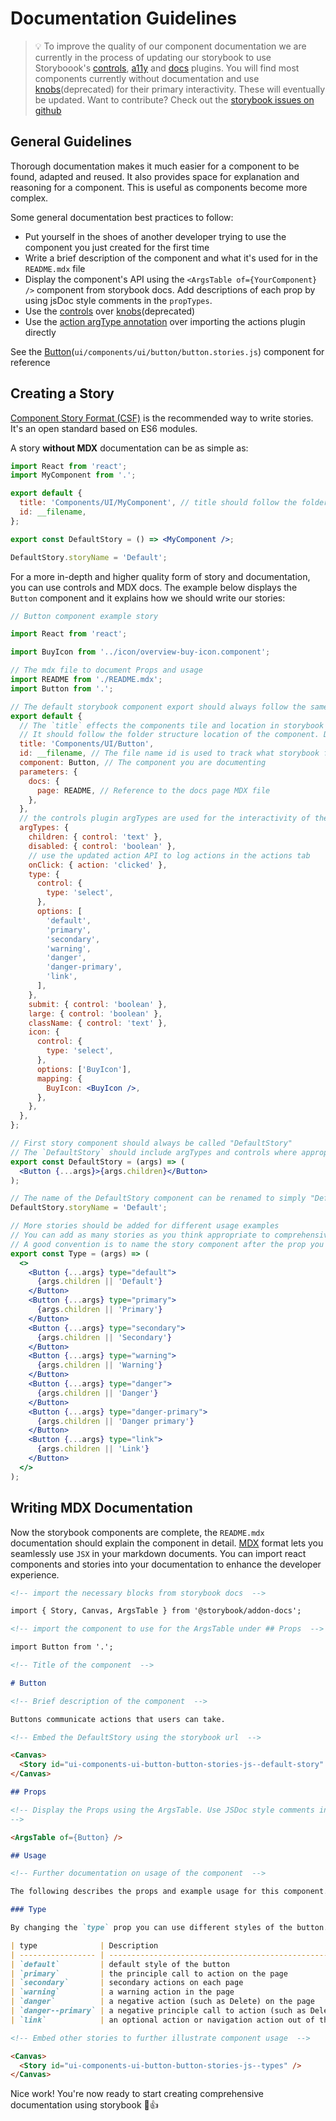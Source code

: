 
<Meta title="Getting Started / Documentation Guidelines" />

# Documentation Guidelines

> 💡 To improve the quality of our component documentation we are currently in the process of updating our storybook to use Storyboook's [controls](https://storybook.js.org/addons/@storybook/addon-controls/), [a11y](https://storybook.js.org/addons/@storybook/addon-a11y/) and [docs](https://storybook.js.org/addons/@storybook/addon-docs/) plugins. You will find most components currently without documentation and use [knobs](https://storybook.js.org/addons/@storybook/addon-knobs)(deprecated) for their primary interactivity. These will eventually be updated. Want to contribute? Check out the <a href="https://github.com/MetaMask/metamask-extension/issues?q=is%3Aopen+is%3Aissue+label%3Atype-story" targe="_blank">storybook issues on github</a>

## General Guidelines

Thorough documentation makes it much easier for a component to be found, adapted and reused. It also provides space for explanation and reasoning for a component. This is useful as components become more complex.

Some general documentation best practices to follow:

- Put yourself in the shoes of another developer trying to use the component you just created for the first time
- Write a brief description of the component and what it's used for in the `README.mdx` file
- Display the component's API using the `<ArgsTable of={YourComponent} />` component from storybook docs. Add descriptions of each prop by using jsDoc style comments in the `propTypes`.
- Use the [controls](https://storybook.js.org/addons/@storybook/addon-controls/) over [knobs](https://storybook.js.org/addons/@storybook/addon-knobs)(deprecated)
- Use the [action argType annotation](https://storybook.js.org/docs/react/essentials/actions#action-argtype-annotation) over importing the actions plugin directly

See the [Button](https://metamask.github.io/metamask-storybook/index.html?path=/story/ui-components-ui-button-button-stories-js--default-story)(`ui/components/ui/button/button.stories.js`) component for reference

## Creating a Story

[Component Story Format (CSF)](https://storybook.js.org/docs/react/api/csf) is the recommended way to write stories. It's an open standard based on ES6 modules.

A story **without MDX** documentation can be as simple as:

```jsx
import React from 'react';
import MyComponent from '.';

export default {
  title: 'Components/UI/MyComponent', // title should follow the folder structure location of the component. Don't use spaces.
  id: __filename,
};

export const DefaultStory = () => <MyComponent />;

DefaultStory.storyName = 'Default';
```

For a more in-depth and higher quality form of story and documentation, you can use controls and MDX docs.
The example below displays the `Button` component and it explains how we should write our stories:

```jsx
// Button component example story

import React from 'react';

import BuyIcon from '../icon/overview-buy-icon.component';

// The mdx file to document Props and usage
import README from './README.mdx';
import Button from '.';

// The default storybook component export should always follow the same template
export default {
  // The `title` effects the components tile and location in storybook
  // It should follow the folder structure location of the component. Don't use spaces.
  title: 'Components/UI/Button',
  id: __filename, // The file name id is used to track what storybook files have changed in CI
  component: Button, // The component you are documenting
  parameters: {
    docs: {
      page: README, // Reference to the docs page MDX file
    },
  },
  // the controls plugin argTypes are used for the interactivity of the component
  argTypes: {
    children: { control: 'text' },
    disabled: { control: 'boolean' },
    // use the updated action API to log actions in the actions tab
    onClick: { action: 'clicked' },
    type: {
      control: {
        type: 'select',
      },
      options: [
        'default',
        'primary',
        'secondary',
        'warning',
        'danger',
        'danger-primary',
        'link',
      ],
    },
    submit: { control: 'boolean' },
    large: { control: 'boolean' },
    className: { control: 'text' },
    icon: {
      control: {
        type: 'select',
      },
      options: ['BuyIcon'],
      mapping: {
        BuyIcon: <BuyIcon />,
      },
    },
  },
};

// First story component should always be called "DefaultStory"
// The `DefaultStory` should include argTypes and controls where appropriate
export const DefaultStory = (args) => (
  <Button {...args}>{args.children}</Button>
);

// The name of the DefaultStory component can be renamed to simply "Default"
DefaultStory.storyName = 'Default';

// More stories should be added for different usage examples
// You can add as many stories as you think appropriate to comprehensively document the component
// A good convention is to name the story component after the prop you are highlighting
export const Type = (args) => (
  <>
    <Button {...args} type="default">
      {args.children || 'Default'}
    </Button>
    <Button {...args} type="primary">
      {args.children || 'Primary'}
    </Button>
    <Button {...args} type="secondary">
      {args.children || 'Secondary'}
    </Button>
    <Button {...args} type="warning">
      {args.children || 'Warning'}
    </Button>
    <Button {...args} type="danger">
      {args.children || 'Danger'}
    </Button>
    <Button {...args} type="danger-primary">
      {args.children || 'Danger primary'}
    </Button>
    <Button {...args} type="link">
      {args.children || 'Link'}
    </Button>
  </>
);
```

## Writing MDX Documentation

Now the storybook components are complete, the `README.mdx` documentation should explain the component in detail. [MDX](https://mdxjs.com/) format lets you seamlessly use `JSX` in your markdown documents. You can import react components and stories into your documentation to enhance the developer experience.

```md
<!-- import the necessary blocks from storybook docs  -->

import { Story, Canvas, ArgsTable } from '@storybook/addon-docs';

<!-- import the component to use for the ArgsTable under ## Props  -->

import Button from '.';

<!-- Title of the component  -->

# Button

<!-- Brief description of the component  -->

Buttons communicate actions that users can take.

<!-- Embed the DefaultStory using the storybook url  -->

<Canvas>
  <Story id="ui-components-ui-button-button-stories-js--default-story" />
</Canvas>

## Props

<!-- Display the Props using the ArgsTable. Use JSDoc style comments in the PropTypes of your component to add descriptions for props. See button.component.js Button.propTypes for an example of jsDoc style comments
-->

<ArgsTable of={Button} />

## Usage

<!-- Further documentation on usage of the component  -->

The following describes the props and example usage for this component.

### Type

By changing the `type` prop you can use different styles of the button.

| type              | Description                                                                                           |
| ----------------- | ----------------------------------------------------------------------------------------------------- |
| `default`         | default style of the button                                                                           |
| `primary`         | the principle call to action on the page                                                              |
| `secondary`       | secondary actions on each page                                                                        |
| `warning`         | a warning action in the page                                                                          |
| `danger`          | a negative action (such as Delete) on the page                                                        |
| `danger--primary` | a negative principle call to action (such as Delete) on the page                                      |
| `link`            | an optional action or navigation action out of the app changes root html tag from `<button>` to `<a>` |

<!-- Embed other stories to further illustrate component usage  -->

<Canvas>
  <Story id="ui-components-ui-button-button-stories-js--types" />
</Canvas>
```

Nice work! You're now ready to start creating comprehensive documentation using storybook 🎉👍

